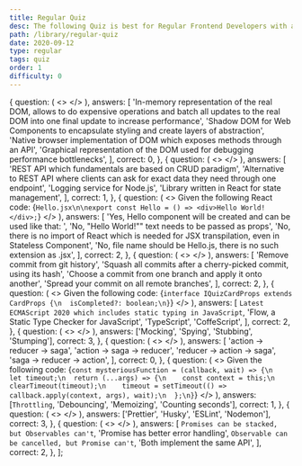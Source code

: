```yaml
---
title: Regular Quiz
desc: The following Quiz is best for Regular Frontend Developers with average experience of around 2 years.
path: /library/regular-quiz
date: 2020-09-12
type: regular
tags: quiz
order: 1
difficulty: 0
---
```



  {
    question: (
      <>
        <Title level={3} align="center" transform="none">
          What Is Virtual DOM?
        </Title>
      </>
    ),
    answers: [
      'In-memory representation of the real DOM, allows to do expensive operations and batch all updates to the real DOM into one final update to increase performance',
      'Shadow DOM for Web Components to encapsulate styling and create layers of abstraction',
      'Native browser implementation of DOM which exposes methods through an API',
      'Graphical representation of the DOM used for debugging performance bottlenecks',
    ],
    correct: 0,
  },
  {
    question: (
      <>
        <Title level={3} align="center" transform="none">
          What Is GraphQL?
        </Title>
      </>
    ),
    answers: [
      'REST API which fundamentals are based on CRUD paradigm',
      'Alternative to REST API where clients can ask for exact data they need through one endpoint',
      'Logging service for Node.js',
      'Library written in React for state management',
    ],
    correct: 1,
  },
  {
    question: (
      <>
        <Text size="preNormal">Given the following React code:</Text>
        <SyntaxHighlighter>
          {`Hello.jsx\n\nexport const Hello = () => <div>Hello World!</div>;`}
        </SyntaxHighlighter>
        <Title level={3} align="center" transform="none">
          Will It Execute Properly?
        </Title>
      </>
    ),
    answers: [
      'Yes, Hello component will be created and can be used like that: <Hello />',
      'No, "Hello World!"" text needs to be passed as props',
      'No, there is no import of React which is needed for JSX transpilation, even in Stateless Component',
      'No, file name should be Hello.js, there is no such extension as .jsx',
    ],
    correct: 2,
  },
  {
    question: (
      <>
        <Title level={3} align="center" transform="none">
          You Are Asked To cherry-pick A commit, What Does That Mean?
        </Title>
      </>
    ),
    answers: [
      'Remove commit from git history',
      'Squash all commits after a cherry-picked commit, using its hash',
      'Choose a commit from one branch and apply it onto another',
      'Spread your commit on all remote branches',
    ],
    correct: 2,
  },
  {
    question: (
      <>
        <Text size="preNormal">Given the following code:</Text>
        <SyntaxHighlighter language="typescript">
          {`interface IQuizCardProps extends CardProps {\n  isCompleted?: boolean;\n}`}
        </SyntaxHighlighter>
        <Title level={3} align="center" transform="none">
          What Language Is That?
        </Title>
      </>
    ),
    answers: [
      `Latest ECMAScript 2020 which includes static typing in JavaScript`,
      'Flow, a Static Type Checker for JavaScript',
      'TypeScript',
      'CoffeScript',
    ],
    correct: 2,
  },
  {
    question: (
      <>
        <Title level={3} align="center" transform="none">
          Which Of The Following Testing Techniques Don't Exist?
        </Title>
      </>
    ),
    answers: ['Mocking', 'Spying', 'Stubbing', 'Stumping'],
    correct: 3,
  },
  {
    question: (
      <>
        <Title level={3} align="center" transform="none">
          What Is The Order Of Execution In Redux When Using Sagas?
        </Title>
      </>
    ),
    answers: [
      'action -> reducer -> saga',
      'action -> saga -> reducer',
      'reducer -> action -> saga',
      'saga -> reducer -> action',
    ],
    correct: 0,
  },
  {
    question: (
      <>
        <Text size="preNormal">Given the following code:</Text>
        <SyntaxHighlighter>
          {`const mysteriousFunction = (callback, wait) => {\n  let timeout;\n  return (...args) => {\n    const context = this;\n    clearTimeout(timeout);\n    timeout = setTimeout(() => callback.apply(context, args), wait);\n  };\n}`}
        </SyntaxHighlighter>
        <Title level={3} align="center" transform="none">
          What Is mysteriousFunction Doing?
        </Title>
      </>
    ),
    answers: [`Throttling`, 'Debouncing', 'Memoizing', 'Counting seconds'],
    correct: 1,
  },
  {
    question: (
      <>
        <Title level={3} align="center" transform="none">
          Which Of The Following Won't Help With Code Quality?
        </Title>
      </>
    ),
    answers: ['Prettier', 'Husky', 'ESLint', 'Nodemon'],
    correct: 3,
  },
  {
    question: (
      <>
        <Title level={3} align="center" transform="none">
          What Is The Difference Between Observable and Promise?
        </Title>
      </>
    ),
    answers: [
      `Promises can be stacked, but Observables can't`,
      'Promise has better error handling',
      `Observable can be cancelled, but Promise can't`,
      'Both implement the same API',
    ],
    correct: 2,
  },
];

<Quiz
  data={data}
  title={props.pageContext.frontmatter.title}
  desc={props.pageContext.frontmatter.desc}
  next="senior-quiz"
/>
